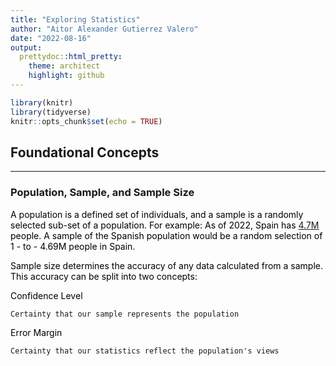 ```yaml
---
title: "Exploring Statistics"
author: "Aitor Alexander Gutierrez Valero"
date: "2022-08-16"
output: 
  prettydoc::html_pretty:
    theme: architect
    highlight: github
---
```


```r
library(knitr)
library(tidyverse)
knitr::opts_chunk$set(echo = TRUE)
```

## Foundational Concepts

---

### Population, Sample, and Sample Size

<span style="color: black;">
A population is a defined set of individuals, and a sample is a randomly selected sub-set of a population. For example: As of 2022, Spain has [4.7M](https://www.ine.es/dyngs/INEbase/es/operacion.htm?c=Estadistica_C&cid=1254736176951&menu=ultiDatos&idp=1254735572981) people. A sample of the Spanish population would be a random selection of 1 - to - 4.69M people in Spain.
</span>

<span style="color: black;">
Sample size determines the accuracy of any data calculated from a sample. This accuracy can be split into two concepts:</span>

<span style="color: black;">
Confidence Level
</span>

    Certainty that our sample represents the population

<span style="color: black;">
Error Margin
</span>

    Certainty that our statistics reflect the population's views


```r
```

